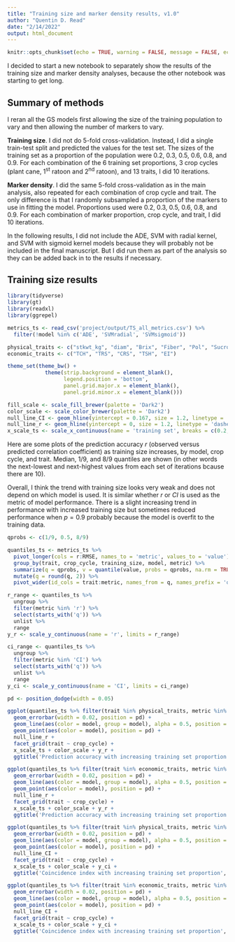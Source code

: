 ```yaml
---
title: "Training size and marker density results, v1.0"
author: "Quentin D. Read"
date: "2/14/2022"
output: html_document
---
```


```r
knitr::opts_chunk$set(echo = TRUE, warning = FALSE, message = FALSE, echo = FALSE)
```

I decided to start a new notebook to separately show the results of the training size and marker density analyses, because the other notebook was starting to get long.

## Summary of methods

I reran all the GS models first allowing the size of the training population to vary and then allowing the number of markers to vary.

**Training size**. I did not do 5-fold cross-validation. Instead, I did a single train-test split and predicted the values for the test set. The sizes of the training set as a proportion of the population were 0.2, 0.3, 0.5, 0.6, 0.8, and 0.9. For each combination of the 6 training set proportions, 3 crop cycles (plant cane, 1<sup>st</sup> ratoon and 2<sup>nd</sup> ratoon), and 13 traits, I did 10 iterations.

**Marker density**. I did the same 5-fold cross-validation as in the main analysis, also repeated for each combination of crop cycle and trait. The only difference is that I randomly subsampled a proportion of the markers to use in fitting the model. Proportions used were 0.2, 0.3, 0.5, 0.6, 0.8, and 0.9. For each combination of marker proportion, crop cycle, and trait, I did 10 iterations.

In the following results, I did not include the ADE, SVM with radial kernel, and SVM with sigmoid kernel models because they will probably not be included in the final manuscript. But I did run them as part of the analysis so they can be added back in to the results if necessary.

## Training size results

```r
library(tidyverse)
library(gt)
library(readxl)
library(ggrepel)

metrics_ts <- read_csv('project/output/TS_all_metrics.csv') %>%
  filter(!model %in% c('ADE', 'SVMradial', 'SVMsigmoid'))

physical_traits <- c("stkwt_kg", "diam", "Brix", "Fiber", "Pol", "Sucrose", "Purity", "stalk_ha")
economic_traits <- c("TCH", "TRS", "CRS", "TSH", "EI")

theme_set(theme_bw() +
            theme(strip.background = element_blank(),
                  legend.position = 'bottom',
                  panel.grid.major.x = element_blank(),
                  panel.grid.minor.x = element_blank()))

fill_scale <- scale_fill_brewer(palette = 'Dark2')
color_scale <- scale_color_brewer(palette = 'Dark2')
null_line_CI <- geom_hline(yintercept = 0.167, size = 1.2, linetype = 'dashed')
null_line_r <- geom_hline(yintercept = 0, size = 1.2, linetype = 'dashed')
x_scale_ts <- scale_x_continuous(name = 'training set', breaks = c(0.2, 0.3, 0.5, 0.6, 0.8, 0.9), labels = scales::percent)
```

Here are some plots of the prediction accuracy $r$ (observed versus predicted correlation coefficient) as training size increases, by model, crop cycle, and trait. Median, 1/9, and 8/9 quantiles are shown (in other words the next-lowest and next-highest values from each set of iterations bcause there are 10).

Overall, I think the trend with training size looks very weak and does not depend on which model is used. It is similar whether $r$ or $CI$ is used as the metric of model performance. There is a slight increasing trend in performance with increased training size but sometimes reduced performance when $p = 0.9$ probably because the model is overfit to the training data.

```r
qprobs <- c(1/9, 0.5, 8/9)

quantiles_ts <- metrics_ts %>%
  pivot_longer(cols = r:RMSE, names_to = 'metric', values_to = 'value') %>%
  group_by(trait, crop_cycle, training_size, model, metric) %>%
  summarize(q = qprobs, v = quantile(value, probs = qprobs, na.rm = TRUE)) %>%
  mutate(q = round(q, 2)) %>%
  pivot_wider(id_cols = trait:metric, names_from = q, names_prefix = 'q', values_from = v)

r_range <- quantiles_ts %>%
  ungroup %>%
  filter(metric %in% 'r') %>%
  select(starts_with('q')) %>%
  unlist %>%
  range
y_r <- scale_y_continuous(name = 'r', limits = r_range)

ci_range <- quantiles_ts %>%
  ungroup %>%
  filter(metric %in% 'CI') %>%
  select(starts_with('q')) %>%
  unlist %>%
  range
y_ci <- scale_y_continuous(name = 'CI', limits = ci_range)

pd <- position_dodge(width = 0.05)
```

```r
ggplot(quantiles_ts %>% filter(trait %in% physical_traits, metric %in% 'r'), aes(x = training_size, group = interaction(training_size, model), y = q0.5, ymin = q0.11, ymax = q0.89)) +
  geom_errorbar(width = 0.02, position = pd) +
  geom_line(aes(color = model, group = model), alpha = 0.5, position = pd) +
  geom_point(aes(color = model), position = pd) +
  null_line_r +
  facet_grid(trait ~ crop_cycle) +
  x_scale_ts + color_scale + y_r +
  ggtitle('Prediction accuracy with increasing training set proportion', 'physical traits')
```

```r
ggplot(quantiles_ts %>% filter(trait %in% economic_traits, metric %in% 'r'), aes(x = training_size, group = interaction(training_size, model), y = q0.5, ymin = q0.11, ymax = q0.89)) +
  geom_errorbar(width = 0.02, position = pd) +
  geom_line(aes(color = model, group = model), alpha = 0.5, position = pd) +
  geom_point(aes(color = model), position = pd) +
  null_line_r +
  facet_grid(trait ~ crop_cycle) +
  x_scale_ts + color_scale + y_r +
  ggtitle('Prediction accuracy with increasing training set proportion', 'economic traits')
```

```r
ggplot(quantiles_ts %>% filter(trait %in% physical_traits, metric %in% 'CI'), aes(x = training_size, group = interaction(training_size, model), y = q0.5, ymin = q0.11, ymax = q0.89)) +
  geom_errorbar(width = 0.02, position = pd) +
  geom_line(aes(color = model, group = model), alpha = 0.5, position = pd) +
  geom_point(aes(color = model), position = pd) +
  null_line_CI +
  facet_grid(trait ~ crop_cycle) +
  x_scale_ts + color_scale + y_ci +
  ggtitle('Coincidence index with increasing training set proportion', 'physical traits')
```

```r
ggplot(quantiles_ts %>% filter(trait %in% economic_traits, metric %in% 'CI'), aes(x = training_size, group = interaction(training_size, model), y = q0.5, ymin = q0.11, ymax = q0.89)) +
  geom_errorbar(width = 0.02, position = pd) +
  geom_line(aes(color = model, group = model), alpha = 0.5, position = pd) +
  geom_point(aes(color = model), position = pd) +
  null_line_CI +
  facet_grid(trait ~ crop_cycle) +
  x_scale_ts + color_scale + y_ci +
  ggtitle('Coincidence index with increasing training set proportion', 'economic traits')
```

